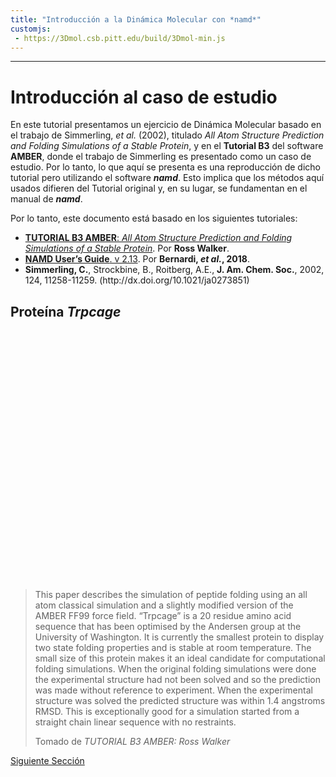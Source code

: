 ```yaml
---
title: "Introducción a la Dinámica Molecular con *namd*"
customjs:
 - https://3Dmol.csb.pitt.edu/build/3Dmol-min.js
---
```

***
# Introducción al caso de estudio

En este tutorial presentamos un ejercicio de Dinámica Molecular basado en el trabajo de Simmerling, *et al.* (2002), titulado *All Atom Structure Prediction and Folding Simulations of a Stable Protein*, y en el **Tutorial B3** del software **AMBER**, donde el trabajo de Simmerling es presentado como un caso de estudio. Por lo tanto, lo que aquí se presenta es una reproducción de dicho tutorial pero utilizando el software __*namd*__. Esto implica que los métodos aquí usados difieren del Tutorial original y, en su lugar, se fundamentan en el manual de __*namd*__.

Por lo tanto, este documento está basado en los siguientes tutoriales:

- [**TUTORIAL B3 AMBER**: *All Atom Structure Prediction and Folding Simulations of a Stable Protein*](http://ambermd.org/tutorials/basic/tutorial3/). Por **Ross Walker**.
- [**NAMD User's Guide**. v 2.13](https://www.ks.uiuc.edu/Research/namd/2.13/ug/). Por __Bernardi, *et al.*, 2018__.
- **Simmerling, C.**, Strockbine, B., Roitberg, A.E., **J. Am. Chem. Soc.**, 2002, 124, 11258-11259. (http://dx.doi.org/10.1021/ja0273851)

## Proteína *Trpcage*

<div style="height: 400px; width: 100%; position: relative;" class='viewer_3Dmoljs justify-content-center border' data-pdb='1L2Y' 
data-backgroundcolor='0xffffff' 
data-style1='cartoon:color=spectrum' 
data-surface1='opacity:.5;color:white'>
</div> 

<blockquote class="blockquote">
  <p class="mb-0">This paper describes the simulation of peptide folding using an all atom classical simulation and a slightly modified version of the AMBER FF99 force field. "Trpcage" is a 20 residue amino acid sequence that has been optimised by the Andersen group at the University of Washington. It is currently the smallest protein to display two state folding properties and is stable at room temperature. The small size of this protein makes it an ideal candidate for computational folding simulations. When the original folding simulations were done the experimental structure had not been solved and so the prediction was made without reference to experiment. When the experimental structure was solved the predicted structure was within 1.4 angstroms RMSD. This is exceptionally good for a simulation started from a straight chain linear sequence with no restraints.</p>
  <footer class="blockquote-footer">Tomado de  <cite title="Source Title">TUTORIAL B3 AMBER: Ross Walker</cite></footer>
</blockquote>


<p class="lead">
  <a class="btn btn-primary btn-lg btn-block" href="./prep_sistema.html" role="button">Siguiente Sección</a>
</p>



